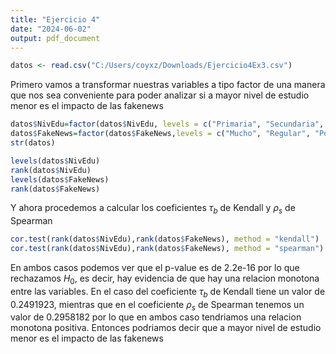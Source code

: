 ```yaml
---
title: "Ejercicio 4"
date: "2024-06-02"
output: pdf_document
---
```


```r
datos <- read.csv("C:/Users/coyxz/Downloads/Ejercicio4Ex3.csv")
```

Primero vamos a transformar nuestras variables a tipo factor de una manera que nos sea conveniente para poder analizar si a mayor nivel de estudio menor es el impacto de las fakenews

```r
datos$NivEdu=factor(datos$NivEdu, levels = c("Primaria", "Secundaria", "Bachillerato", "Profesional"))
datos$FakeNews=factor(datos$FakeNews,levels = c("Mucho", "Regular", "Poco", "Muy Poco"))
str(datos)
```


```r
levels(datos$NivEdu)
rank(datos$NivEdu)
levels(datos$FakeNews)
rank(datos$FakeNews)
```

Y ahora procedemos a calcular los coeficientes $\tau_{b}$ de Kendall y $\rho_{s}$ de Spearman

```r
cor.test(rank(datos$NivEdu),rank(datos$FakeNews), method = "kendall")
cor.test(rank(datos$NivEdu),rank(datos$FakeNews), method = "spearman")
```

En ambos casos podemos ver que el p-value es de 2.2e-16 por lo que rechazamos $H_{0}$, es decir, hay evidencia de que hay una relacion monotona entre las variables. 
En el caso del coeficiente $\tau_{b}$ de Kendall tiene un valor de 0.2491923, mientras que en el coeficiente $\rho_{s}$ de Spearman tenemos un valor de 0.2958182 por lo que en ambos caso tendriamos una relacion monotona positiva. Entonces podriamos decir que a mayor nivel de estudio menor es el impacto de las fakenews  












